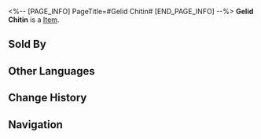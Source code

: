 <%-- [PAGE_INFO]
PageTitle=#Gelid Chitin#
[END_PAGE_INFO] --%>
{{Item Infobox
|title       = Gelid Chitin
|id          = 110413
|image       = Item Gelid Chitin.png
|type        = 
|invCategory = Upgrade Materials
|rarity      = 4
|effect      = Frosty chitin emitting a cold humming. Can be used for the Ascension of Ice characters.
|description = Strange chitin peeled off from an interdimensional creature. Although not freezing cold anymore, it remains trembling, absorbing heat from its surroundings.
|source1     = Stagnant Shadow: Cloudford
|source2     = Stagnant Shadow (Cloudford)
|source3     = [[Omni-Synthesizer]] &mdash; Material Exchange
}}
{{Description|1=''"How has no one thought of selling it to worlds where they don't have air conditioners? It works like an air conditioner and sounds as loud as one, too."''}}
'''Gelid Chitin''' is a [[Item]].

==Sold By==
{{Shop Availability}}

==Other Languages==
{{Other Languages
|en   = Gelid Chitin
|zhs  = 苦寒晶壳
|zht  = 苦寒晶殼
|ja   = 苦寒晶殻
|ko   = 혹한 갑각
|es   = Quitina gélida
|fr   = Chitine gelée
|ru   = Гелидный хитин
|th   = Gelid Chitin
|vi   = Vỏ Tinh Thể Rét Buốt
|de   = Eisiges Chitin
|id   = Gelid Chitin
|pt   = Quitina Gélida
}}

==Change History==
{{Change History|2.0}}

==Navigation==
{{Upgrade Material Navbox}}